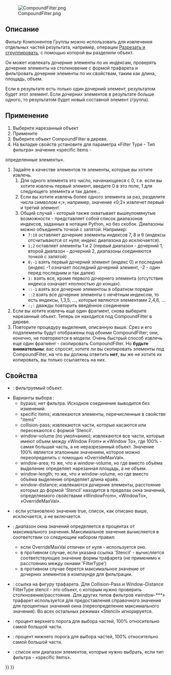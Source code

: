 <languages/>
{{Docnav/ru
|[[Part_ExplodeCompound/ru|Разгруппировать объединение]]
|[[Part_Boolean/ru|Булевы операции]]
|[[Part_Workbench/ru|Деталь]]
|IconL=Part_ExplodeCompound.svg
|IconR=Part_Boolean.svg
|IconC=Workbench_Part.svg
}}

{{GuiCommand/ru
|Name=Part Compound‏‎Filter
|Name/ru=Фильтр компонентов группы
|MenuLocation=Деталь → Соединить Группировка → Фильтр соединений
|Workbenches=[[Part Workbench/ru|Деталь]]
|Version=0.17
}}

[[File:CompoundFilter.png]]

<span id="Description"></span>
== Описание ==

Фильтр Компонентов Группы можно использовать для извлечения отдельных частей результата, например, операции [[Part_Slice/ru|Разрезать и сгруппировать]], с помощью которой вы разделили объект.

Он может извлекать дочерние элементы по их индексам, проверять дочерние элементы на столкновение с формой трафарета и фильтровать дочерние элементы по их свойствам, таким как длина, площадь, объем.

Если в результате есть только один дочерний элемент, результатом будет этот элемент. Если дочерних элементов в результате больше одного, то результатом будет новый составной элемент (группа).

<span id="Usage"></span>
== Применение ==

# Выберите нарезанный объект
# Примените {{MenuCommand|Деталь → Соединить Группировка → Фильтр соединений (компонентов группы)}}
# Выберите объект CompoundFilter в дереве.
# На вкладке свойств установите для параметра «Filter Type - Тип фильтра» значение «specific items -
определенные элементы».
# Задайте в качестве элементов те элементы, которые вы хотите извлечь.
## Для одного элемента это число, начинающееся с 0, т.е. если вы хотите извлечь первый элемент, введите 0 в это поле, 1 для следующего элемента и так далее...
## Если вы хотите извлечь более одного элемента за раз, разделите числа символом «;», например, значение «0;2» извлечет первый и третий элемент.
## Общий случай - который также охватывает вышеупомянутые возможности - представляет собой список диапазонов индексов, заданных в нотации Python, но без скобок. Диапазоны можно объединять точкой с запятой. Например:
##* <tt>7:10</tt> оставляет дочерние элементы индексов 7, 8 и 9 (индексы отсчитываются от нуля; индекс диапазона до исключается).
##* <tt>1;2 </tt> оставляет элементы 1 и 2 (первый диапазон - дочерний 1, второй диапазон - дочерний 2, диапазоны соединяются точкой с запятой)
##* <tt>0;-1 </tt> взять первый дочерний элемент (индекс 0) и последний (индекс -1 означает последний дочерний элемент, -2 - один перед последним и так далее)
##* <tt>1: </tt> взять все, кроме первого дочернего элемента (отсутствие индекса означает «полностью до конца»).
##* <tt>::-1 </tt> взять все дочерние элементоы в обратном порядке
##* <tt>::2 </tt> взять все дочерние элементы с нечётным индексом, то есть индексы, 1,3,5, ..., которые являются элементами 2,4,6, ...
##* <tt>:;: </tt> дважды повторить введённое соединение
# Если вы хотите извлечь еще один фрагмент, снова выберите нарезанный объект. Теперь он находится под CompoundFilter в дереве.
# Повторите процедуру выделения, описанную выше. Срез и его подэлементы будут отображены под обоими CompoundFilter; они, конечно, не повторяются в модели. Очень быстрый способ извлечь еще один фрагмент - скопировать CompoundFilter. Но '''будьте внимательны''': вас спросят, хотите ли вы скопировать элементы под CompoundFilter, на что вы должны ответить '''нет''', вы же не хотите их копировать, вы только ссылаетесь на них.

<span id="Properties"></span>
== Свойства ==

<div class="mw-translate-fuzzy">
* {{PropertyData|Основание}}: фильтруемый объект.
* Варианты выбора {{PropertyData|Filter Type}}:
** bypass; нет фильтра. Исходное соединение выводится без изменений.
** specific items; извлекаются элементы, перечисленные в свойстве "items"
** collision-pass; извлекаются части, которые касаются или пересекаются с формой 'Stencil'.
** window-volume (по умолчанию); извлекаются все части, которые имеют объем между «Window From» и «Window To», где 100% - самая большая часть, а не неразрезанный объект. Значение 100% является эталонным значением, которое можно переопределить с помощью «OverrideMaxVal».
** window-area; то же, что и window-volume, но где вместо объёма выделение определяет нарезанная площадь, а не объем.
** window-length; то же, что и window-volume, но где вместо объёма выделение определяет длина краёв.
** window-distance; извлекаются дочерние элементы, расстояние которых до формой 'Stencil' находится в пределах окна значений, определяемого свойствами «WindowFrom», «WindowTo», «OverrideMaxVal».
* {{PropertyData|Invert}}: если установлено значение true, список, как описано выше, исключается, а не включается.
* {{PropertyData|Override Max Val}}: диапазон окна значений определяется в процентах от максимального значения. Максимальное значение вычисляется в соответствии со следующим набором правил:
** если OverrideMaxVal отличен от нуля - используется оно.
** в противном случае, если указана ссылка 'Stencil' - вычисляется соответствующее значение формы трафарета (не применимо к расстоянию между окнами 'FilterType')
** в противном случае берется максимальное значение от дочерних элементов в компаунде для фильтрации.
* {{PropertyData|Stencil}}: ссылка на фигуру трафарета. Для Collision-Pass и Window-Distance FilterType stencil - это объект, с которым нужно проверить столкновение/расстояние. Для других типов фильтров «window-***» трафарет используется для предоставления справочного значения для процентных значений окна (переопределение максимального значения). Во всех остальных режимах «Stencil» игнорируется.
* {{PropertyData|Window From}}: процент верхнего порога для выбора частей, 100% относительно самой большой части.
* {{PropertyData|Window To}}: процент нижнего порога для выбора частей, 100% относительно самой большой части.
* {{PropertyData|items}}: список или диапазон элементов, которые нужно выбрать, если тип фильтра - «specific items».
</div>



{{Docnav/ru
|[[Part_ExplodeCompound/ru|Разгруппировать объединение]]
|[[Part_Boolean/ru|Булевы операции]]
|[[Part_Workbench/ru|Деталь]]
|IconL=Part_ExplodeCompound.svg
|IconR=Part_Boolean.svg
|IconC=Workbench_Part.svg
}}

{{Part Tools navi{{#translation:}}}}
{{Userdocnavi{{#translation:}}}}
{{clear}}